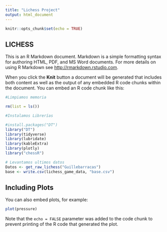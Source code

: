 ```yaml
---
title: "Lichess Project"
output: html_document
---
```


```r
knitr::opts_chunk$set(echo = TRUE)
```

## LICHESS

This is an R Markdown document. Markdown is a simple formatting syntax for authoring HTML, PDF, and MS Word documents. For more details on using R Markdown see <http://rmarkdown.rstudio.com>.

When you click the **Knit** button a document will be generated that includes both content as well as the output of any embedded R code chunks within the document. You can embed an R code chunk like this:

```r
#Limpiamos memoria

rm(list = ls())

#Instalamos Librerías

#install.packages("DT")
library("DT")
library(tidyverse)
library(lubridate)
library(kableExtra)
library(plotly)
library("chessR")

# Levantamos ultimos datos
Datos <- get_raw_lichess("Guillebarracas")
base <- write.csv(lichess_game_data, "base.csv")
```

## Including Plots

You can also embed plots, for example:

```r
plot(pressure)
```

Note that the `echo = FALSE` parameter was added to the code chunk to prevent printing of the R code that generated the plot.
